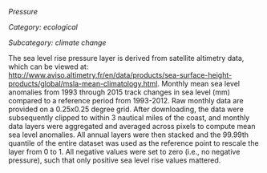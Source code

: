 *Pressure*

*Category: ecological*

*Subcategory: climate change*

The sea level rise pressure layer is derived from satellite altimetry data, which can be viewed at: [http://www.aviso.altimetry.fr/en/data/products/sea-surface-height-products/global/msla-mean-climatology.html](http://www.aviso.altimetry.fr/en/data/products/sea-surface-height-products/global/msla-mean-climatology.html). Monthly mean sea level anomalies from 1993 through 2015 track changes in sea level (mm) compared to a reference period from 1993-2012. Raw monthly data are provided on a 0.25x0.25 degree grid. After downloading, the data were subsequently clipped to within 3 nautical miles of the coast, and monthly data layers were aggregated and averaged across pixels to compute mean sea level anomalies. All annual layers were then stacked and the 99.99th quantile of the entire dataset was used as the reference point to rescale the layer from 0 to 1. All negative values were set to zero (i.e., no negative pressure), such that only positive sea level rise values mattered.